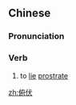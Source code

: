 ==Chinese==
{{zh-forms}}

===Pronunciation===
{{zh-pron
|m=fǔfú
|c=fu2 fuk6
|cat=v
}}

===Verb===
{{zh-verb}}

# to [[lie]] [[prostrate]]

[[zh:俯伏]]